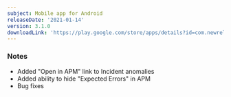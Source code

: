 ```yaml
---
subject: Mobile app for Android
releaseDate: '2021-01-14'
version: 3.1.0
downloadLink: 'https://play.google.com/store/apps/details?id=com.newrelic.rpm'
---
```


### Notes

* Added "Open in APM" link to Incident anomalies
* Added ability to hide "Expected Errors" in APM
* Bug fixes
